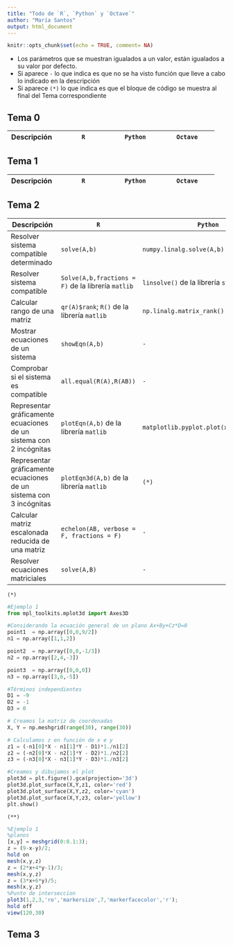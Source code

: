 ```yaml
---
title: "Todo de `R`, `Python` y `Octave`"
author: "María Santos"
output: html_document
---
```


```r
knitr::opts_chunk$set(echo = TRUE, comment= NA)
```


- Los parámetros que se muestran igualados a un valor, están igualados a su valor por defecto.
- Si aparece `-` lo que indica es que no se ha visto función que lleve a cabo lo indicado en la descripción
- Si aparece `(*)` lo que indica es que el bloque de código se muestra al final del Tema correspondiente

## Tema 0

Descripción | `R` | `Python` | `Octave` | 
----------------- | ------------------- | ----------------- | ------------------- |



## Tema 1

Descripción | `R` | `Python` | `Octave` | 
----------------- | ------------------- | ----------------- | ------------------- |

## Tema 2

Descripción | `R` | `Python` | `Octave` | 
----------------- | ------------------- | ----------------- | ------------------- |
Resolver sistema compatible determinado | `solve(A,b)` | `numpy.linalg.solve(A,b)` | `linsolve(A,b)` |
Resolver sistema compatible | `Solve(A,b,fractions = F)` de la librería `matlib` | `linsolve()` de la librería `sympy`| `-` |
Calcular rango de una matriz | `qr(A)$rank`; `R()` de la librería `matlib` | `np.linalg.matrix_rank()` | `rank()` |
Mostrar ecuaciones de un sistema | `showEqn(A,b)` | `-` | `-` |
Comprobar si el sistema es compatible | `all.equal(R(A),R(AB))` | `-` | `-` |
Representar gráficamente ecuaciones de un sistema con 2 incógnitas | `plotEqn(A,b)` de la librería `matlib` | `matplotlib.pyplot.plot(x,y1,...,x,yn)` | `plot(x,y1,...,x,yn)`|
Representar gráficamente ecuaciones de un sistema con 3 incógnitas | `plotEqn3d(A,b)` de la librería `matlib` | `(*)` | `(**)` |
Calcular matriz escalonada reducida de una matriz | `echelon(AB, verbose = F, fractions = F)` | `-` | `rref(AB)` |
Resolver ecuaciones matriciales | `solve(A,B)` | `-` | `linsolve(A,B)` |

`(*)`
```python
#Ejemplo 1
from mpl_toolkits.mplot3d import Axes3D

#Considerando la ecuación general de un plano Ax+By+Cz*D=0
point1  = np.array([0,0,9/2])
n1 = np.array([1,1,2])

point2  = np.array([0,0,-1/3])
n2 = np.array([2,4,-3])

point3  = np.array([0,0,0])
n3 = np.array([3,6,-5])

#Términos independientes
D1 = -9
D2 = -1
D3 = 0

# Creamos la matriz de coordenadas
X, Y = np.meshgrid(range(30), range(30))

# Calculamos z en función de x e y
z1 = (-n1[0]*X - n1[1]*Y - D1)*1./n1[2]
z2 = (-n2[0]*X - n2[1]*Y - D2)*1./n2[2]
z3 = (-n3[0]*X - n3[1]*Y - D3)*1./n3[2]

#Creamos y dibujamos el plot
plot3d = plt.figure().gca(projection='3d')
plot3d.plot_surface(X,Y,z1, color='red')
plot3d.plot_surface(X,Y,z2, color='cyan')
plot3d.plot_surface(X,Y,z3, color='yellow')
plt.show()
```

`(**)`
```octave
%Ejemplo 1
%planos
[x,y] = meshgrid(0:0.1:3);
z = (9-x-y)/2;
hold on
mesh(x,y,z)
z = (2*x+4*y-1)/3;
mesh(x,y,z)
z = (3*x+6*y)/5;
mesh(x,y,z)
%Punto de interseccion
plot3(1,2,3,'ro','markersize',7,'markerfacecolor','r');
hold off
view(120,30)
```


## Tema 3


